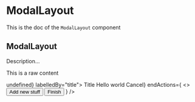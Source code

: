 <!--- ModalLayout.stories.mdx --->


<Meta title="Design System/Layouts/ModalLayout" component={ModalLayout} />

# ModalLayout

This is the doc of the `ModalLayout` component

## ModalLayout

Description...

<Canvas>
  <Story name="base">
    <div>
      <p style={{ height: '100vh' }}>This is a raw content</p>
      <ModalLayout onClose={() => undefined} labelledBy="title">
        <ModalHeader>
          <TextButton textColor="neutral800" as="h2" id="title">
            Title
          </TextButton>
        </ModalHeader>
        <ModalBody>Hello world</ModalBody>
        <ModalFooter
          startActions={<Button variant="tertiary">Cancel</Button>}
          endActions={
            <>
              <Button variant="secondary">Add new stuff</Button>
              <Button>Finish</Button>
            </>
          }
        />
      </ModalLayout>
    </div>
  </Story>
</Canvas>
